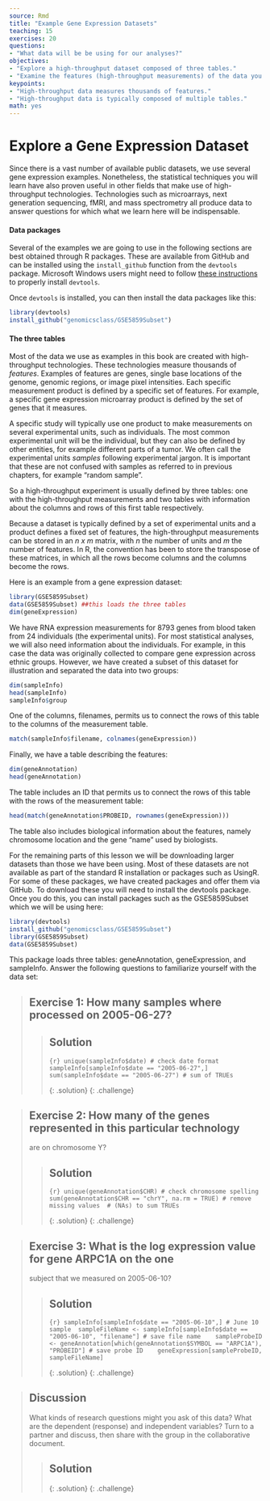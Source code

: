 ```yaml
---
source: Rmd
title: "Example Gene Expression Datasets"
teaching: 15
exercises: 20
questions:
- "What data will be be using for our analyses?"
objectives:
- "Explore a high-throughput dataset composed of three tables."
- "Examine the features (high-throughput measurements) of the data you explored."
keypoints:
- "High-throughput data measures thousands of features."
- "High-throughput data is typically composed of multiple tables."
math: yes
---
```


# Explore a Gene Expression Dataset

Since there is a vast number of available public datasets, we use several gene 
expression examples. Nonetheless, the statistical techniques you will learn have 
also proven useful in other fields that make use of high-throughput technologies. 
Technologies such as microarrays, next generation sequencing, fMRI, and mass 
spectrometry all produce data to answer questions for which what we learn here 
will be indispensable. 

#### Data packages
Several of the  examples we are going to use in the following sections are best 
obtained through R packages. These are available from GitHub and can be 
installed using the `install_github` function from the `devtools` package. 
Microsoft Windows users might need to follow 
[these instructions](https://github.com/genomicsclass/windows) to properly 
install `devtools`. 

Once `devtools` is installed, you can then install the data packages like this:

```r
library(devtools)
install_github("genomicsclass/GSE5859Subset")
```

#### The three tables

Most of the data we use as examples in this book are created with 
high-throughput technologies. These technologies measure thousands of _features_. 
Examples of features are genes, single base locations of the genome, genomic 
regions, or image pixel intensities. Each specific measurement product is 
defined by a specific set of features. For example, a specific gene expression 
microarray product is defined by the set of genes that it measures. 

A specific study will typically use one product to make measurements on several 
experimental units, such as individuals. The most common experimental unit will 
be the individual, but they can also be defined by other entities, for example 
different parts of a tumor. We often call the experimental units _samples_ 
following experimental jargon. It is important that these are not confused with 
samples as referred to in previous chapters, for example "random sample". 

So a high-throughput experiment is usually defined by three tables: one with the 
high-throughput measurements and two tables with information about the columns 
and rows of this first table respectively.

Because a dataset is typically defined by a set of experimental units and a 
product defines a fixed set of features, the high-throughput measurements can be 
stored in an <i>n x m</i> matrix, with <i>n</i> the number of units and <i>m</i> 
the number of features. In R, the convention has been to store the transpose of 
these matrices, in which all the rows become columns and the columns become the 
rows. 

Here is an example from a gene expression dataset:

```r
library(GSE5859Subset)
data(GSE5859Subset) ##this loads the three tables
dim(geneExpression)
```

We have RNA expression measurements for 8793 genes from blood taken from 24 
individuals (the experimental units). For most statistical analyses, we will 
also need information about the individuals. For example, in this case the data 
was originally collected to compare gene expression across ethnic groups. 
However, we have created a subset of this dataset for illustration and separated 
the data into two groups:

```r
dim(sampleInfo)
head(sampleInfo)
sampleInfo$group
```

One of the columns, filenames, permits us to connect the rows of this table to 
the columns of the measurement table.

```r
match(sampleInfo$filename, colnames(geneExpression))
```


Finally, we have a table describing the features:

```r
dim(geneAnnotation)
head(geneAnnotation)
```

The table includes an ID that permits us to connect the rows of this table with 
the rows of the measurement table:

```r
head(match(geneAnnotation$PROBEID, rownames(geneExpression)))
```

The table also includes biological information about the features, namely 
chromosome location and the gene "name" used by biologists.

For the remaining parts of this lesson we will be downloading larger datasets 
than those we have been using. Most of these datasets are not available as part 
of the standard R installation or packages such as UsingR. For some of these 
packages, we have created packages and offer them via GitHub. To download these 
you will need to install the devtools package. Once you do this, you can install 
packages such as the GSE5859Subset which we will be using here:

```r
library(devtools)
install_github("genomicsclass/GSE5859Subset")
library(GSE5859Subset)
data(GSE5859Subset)
```

This package loads three tables: geneAnnotation, geneExpression, and sampleInfo. 
Answer the following questions to familiarize yourself with the data set:


> ## Exercise 1: How many samples where processed on 2005-06-27?
>
> > ## Solution
> >
> > ```{r}
> > unique(sampleInfo$date) # check date format
> > sampleInfo[sampleInfo$date == "2005-06-27",]  
> > sum(sampleInfo$date == "2005-06-27") # sum of TRUEs     
> > ```
> >
> {: .solution}
{: .challenge}

> ## Exercise 2: How many of the genes represented in this particular technology 
> are on chromosome Y?
>
> > ## Solution
> >
> > ```{r}
> > unique(geneAnnotation$CHR) # check chromosome spelling  
> > sum(geneAnnotation$CHR == "chrY", na.rm = TRUE) # remove missing values 
> > # (NAs) to sum TRUEs
> > ```
> >
> {: .solution}
{: .challenge}

> ## Exercise 3: What is the log expression value for gene ARPC1A on the one 
subject that we measured on 2005-06-10?
>
> > ## Solution
> >
> > ```{r}
> > sampleInfo[sampleInfo$date == "2005-06-10",] # June 10 sample 
> > sampleFileName <- sampleInfo[sampleInfo$date == "2005-06-10", "filename"] # save file name   
> > sampleProbeID <- geneAnnotation[which(geneAnnotation$SYMBOL == "ARPC1A"), "PROBEID"] # save probe ID   
> > geneExpression[sampleProbeID, sampleFileName]
> > ```
> >
> {: .solution}
{: .challenge}

> ## Discussion
> What kinds of research questions might you ask of this data?
> What are the dependent (response) and independent variables?
> Turn to a partner and discuss, then share with the group in the collaborative
> document.
>
> > ## Solution
> >
> > 
> {: .solution}
{: .challenge}

